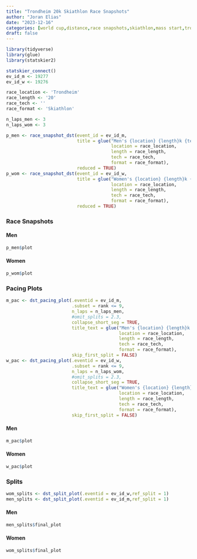 ```yaml
---
title: "Trondheim 20k Skiathlon Race Snapshots"
author: "Joran Elias"
date: "2023-12-16"
categories: [world cup,distance,race snapshots,skiathlon,mass start,trondheim]
draft: false
---
```


```r
library(tidyverse)
library(glue)
library(statskier2)

statskier_connect()
ev_id_m <- 19277
ev_id_w <- 19276

race_location <- 'Trondheim'
race_length <- '20'
race_tech <- ''
race_format <- 'Skiathlon'

n_laps_men <- 3
n_laps_wom <- 3
```

```r
p_men <- race_snapshot_dst(event_id = ev_id_m,
                           title = glue("Men's {location} {length}k {tech} {format}",
                                        location = race_location,
                                        length = race_length,
                                        tech = race_tech,
                                        format = race_format),
                           reduced = TRUE)
p_wom <- race_snapshot_dst(event_id = ev_id_w,
                           title = glue("Women's {location} {length}k {tech} {format}",
                                        location = race_location,
                                        length = race_length,
                                        tech = race_tech,
                                        format = race_format),
                           reduced = TRUE)
```

### Race Snapshots
#### Men
```r
p_men$plot
```

#### Women
```r
p_wom$plot
```

### Pacing Plots
```r
m_pac <- dst_pacing_plot(.eventid = ev_id_m,
                         .subset = rank <= 9,
                         n_laps = n_laps_men,
                         #omit_splits = 2.3,
                         collapse_short_seg = TRUE,
                         title_text = glue("Men's {location} {length}k {tech} {format}",
                                           location = race_location,
                                           length = race_length,
                                           tech = race_tech,
                                           format = race_format),
                         skip_first_split = FALSE)
w_pac <- dst_pacing_plot(.eventid = ev_id_w,
                         .subset = rank <= 9,
                         n_laps = n_laps_wom,
                         #omit_splits = 2.3,
                         collapse_short_seg = TRUE,
                         title_text = glue("Women's {location} {length}k {tech} {format}",
                                           location = race_location,
                                           length = race_length,
                                           tech = race_tech,
                                           format = race_format),
                         skip_first_split = FALSE)
```
#### Men
```r
m_pac$plot
```

#### Women
```r
w_pac$plot
```

### Splits
```r
wom_splits <- dst_split_plot(.eventid = ev_id_w,ref_split = 1)
men_splits <- dst_split_plot(.eventid = ev_id_m,ref_split = 1)
```

#### Men
```r
men_splits$final_plot
```

#### Women
```r
wom_splits$final_plot
```
